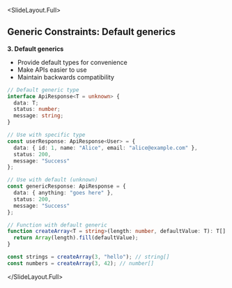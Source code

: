 
<SlideLayout.Full>
## Generic Constraints: Default generics

**3. Default generics**
- Provide default types for convenience
- Make APIs easier to use
- Maintain backwards compatibility

```typescript
// Default generic type
interface ApiResponse<T = unknown> {
  data: T;
  status: number;
  message: string;
}

// Use with specific type
const userResponse: ApiResponse<User> = {
  data: { id: 1, name: "Alice", email: "alice@example.com" },
  status: 200,
  message: "Success"
};

// Use with default (unknown)
const genericResponse: ApiResponse = {
  data: { anything: "goes here" },
  status: 200, 
  message: "Success"
};

// Function with default generic
function createArray<T = string>(length: number, defaultValue: T): T[] {
  return Array(length).fill(defaultValue);
}

const strings = createArray(3, "hello"); // string[]
const numbers = createArray(3, 42); // number[]
```
</SlideLayout.Full>
